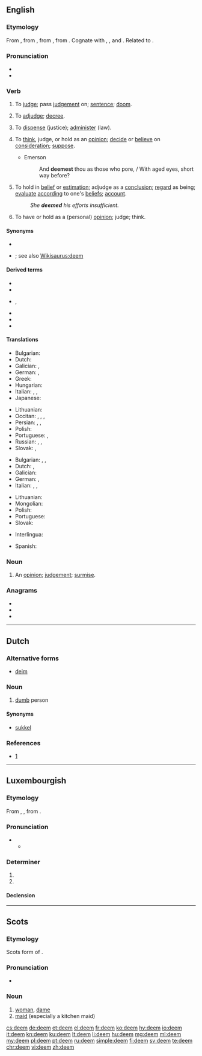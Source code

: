 {{also|dêem}}
==English==

===Etymology===
{{PIE root|en|dʰeh₁}}
From {{etyl|enm|en}} {{m|enm|demen}}, from {{etyl|ang|en}} {{m|ang|dēman||to judge, determine, reckon, decide, decree, sentence, condemn, assign, deem, consider, think, estimate, compute, examine, prove, doom, condemn, praise, glorify, tell, declare}}, from {{etyl|gem-pro|en}} {{m|gem-pro|*dōmijaną||to judge, think}}, from {{etyl|ine-pro|en}} {{m|ine-pro|*dʰeh₁-||to set, put}}. Cognate with {{cog|frr|dema||to judge, recognise}}, {{cog|nl|doemen||to condemn, foredoom}}, {{cog|da|dømme||to judge}} and {{cog|sv|döma||to judge, sentence, condemn}}. Related to {{m|en|doom}}.

===Pronunciation===
* {{IPA|/diːm/|lang=en}}
* {{rhymes|iːm|lang=en}}

===Verb===
{{en-verb}}

# {{lb|en|transitive|obsolete}} To [[judge]]; pass [[judgement]] on; [[sentence]]; [[doom]].
# {{lb|en|transitive|obsolete}} To [[adjudge]]; [[decree]].
# {{lb|en|transitive|obsolete}} To [[dispense]] (justice); [[administer]] (law).
# {{lb|en|ambitransitive}} To [[think]], judge, or hold as an [[opinion]]; [[decide]] or [[believe]] on [[consideration]]; [[suppose]].
#* Emerson
#*: And '''deemest''' thou as those who pore, / With aged eyes, short way before?
# {{lb|en|transitive}} To hold in [[belief]] or [[estimation]]; adjudge as a [[conclusion]]; [[regard]] as being; [[evaluate]] [[according]] to one's [[belief]]s; [[account]].
#: ''She '''deemed''' his efforts insufficient.''
# {{lb|en|intransitive}} To have or hold as a (personal) [[opinion]]; judge; think.

====Synonyms====
* {{l|en|judge}}
* {{sense|to hold in belief or estimation}} {{l|en|consider}}; see also [[Wikisaurus:deem]]

====Derived terms====
* {{l|en|addeem}}
* {{l|en|deemer}}
* {{l|en|deemster}}, {{l|en|dempster}}
* {{l|en|fordeem}}
* {{l|en|foredeem}}
* {{l|en|misdeem}}

====Translations====
{{trans-top|to evaluate according to one's beliefs}}
* Bulgarian: {{t+|bg|смятам|tr=smjátam}}
* Dutch: {{t+|nl|beschouwen}}
* Galician: {{t+|gl|considerar}}, {{t+|gl|xulgar}}
* German: {{t+|de|halten}}, {{t+|de|erachten}}
* Greek: {{t+|el|θεωρώ}}
* Hungarian: {{t+|hu|ítél}}
* Italian: {{t+|it|considerare}}, {{t+|it|valutare}}, {{t+|it|credere}}
* Japanese: {{t|ja|見なす|tr=minasu}}
{{trans-mid}}
* Lithuanian: {{t+|lt|manyti}}
* Occitan: {{t|oc|considerar}}, {{t+|oc|jutjar}}, {{t|oc|estimar}}, {{t+|oc|creire}}
* Persian: {{t+|fa|پنداشتن|sc=fa-Arab}}, {{t|fa|خیال کردن|sc=fa-Arab}}, {{t+|fa|فرض کردن|sc=fa-Arab}}
* Polish: {{t+|pl|uznać|pf}}
* Portuguese: {{t+|pt|considerar}}, {{t+|pt|estimar}}
* Russian: {{t+|ru|полага́ть|impf}}, {{t+|ru|счита́ть|impf}}, {{t+|ru|ду́мать|impf}}
* Slovak: {{t|sk|uznať}}, {{t|sk|považovať}}
{{trans-bottom}}

{{trans-top|to hold as a personal opinion}}
* Bulgarian: {{t+|bg|смятам|tr=smjátam}}, {{t+|bg|считам|tr=sčítam}}, {{t+|bg|мисля|tr=míslja}}
* Dutch: {{t+|nl|vinden}}, {{t+|nl|achten}}
* Galician: {{t+|gl|considerar}}
* German: {{t+|de|erachten}}, {{t+|de|ansehen}}
* Italian: {{t+|it|considerare}}, {{t+|it|ritenere}}, {{t+|it|reputare}}
{{trans-mid}}
* Lithuanian: {{t+|lt|manyti}}
* Mongolian: {{t+|mn|үзэх|sc=Cyrl}}
* Polish: {{t+|pl|uznawać|impf}}
* Portuguese: {{t+|pt|considerar}}
* Slovak: {{t|sk|považovať}}
{{trans-bottom}}

{{checktrans-top}}
* Interlingua: {{t-check|ia|estimar}}
{{trans-mid}}
* Spanish: {{t+check|es|estimar}}
{{trans-bottom}}

===Noun===
{{en-noun}}

# An [[opinion]]; [[judgement]]; [[surmise]].

===Anagrams===
* {{l|en|deme}}
* {{l|en|Mede}}
* {{l|en|meed}}

----
==Dutch==
===Alternative forms===
*[[deim]]
===Noun===
{{nl-noun|m|demen|deemke}}
#{{lb|nl|Brabantian}} [[dumb]] person
#:{{ux|nl|Maa ziet gij da dan ni, 't ligt veur ave neus, gij [[sen]] '''deem'''!}}
====Synonyms====
*[[sukkel]]
===References===
*[http://www.vlaamswoordenboek.be/definities/toon/7090]
----
==Luxembourgish==

===Etymology===
From {{etyl|goh|lb}} {{m|goh|themu}}, {{m|goh|demu}}, from {{etyl|gem-pro|lb}} {{m|gem-pro|*þammai}}.

===Pronunciation===
* {{IPA|/deːm/|lang=lb}}
** {{rhymes|eːm|lang=lb}}

===Determiner===
{{head|lb|determiner form|g=m|g2=n|unstressed|dem}}

# {{form of|dative|deen|lang=lb}}
# {{form of|dative|dat|lang=lb}}

====Declension====
{{lb-decl-definite article}}

----

==Scots==

===Etymology===
Scots form of {{etyl|en|sco}} {{m|ang|dame}}.

===Pronunciation===
* {{IPA|/dim/|lang=sco}}

===Noun===
{{sco-noun}}

# [[woman]], [[dame]]
# [[maid]] (especially a kitchen maid)

[[cs:deem]]
[[de:deem]]
[[et:deem]]
[[el:deem]]
[[fr:deem]]
[[ko:deem]]
[[hy:deem]]
[[io:deem]]
[[it:deem]]
[[kn:deem]]
[[ku:deem]]
[[lt:deem]]
[[li:deem]]
[[hu:deem]]
[[mg:deem]]
[[ml:deem]]
[[my:deem]]
[[pl:deem]]
[[pt:deem]]
[[ru:deem]]
[[simple:deem]]
[[fi:deem]]
[[sv:deem]]
[[te:deem]]
[[chr:deem]]
[[vi:deem]]
[[zh:deem]]